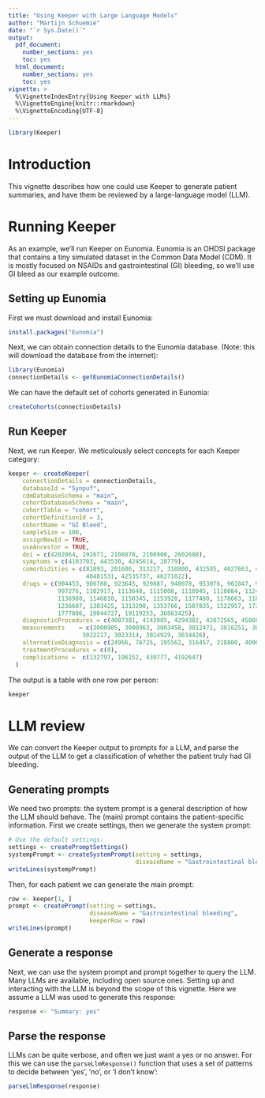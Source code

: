 ```yaml
---
title: "Using Keeper with Large Language Models"
author: "Martijn Schuemie"
date: "`r Sys.Date()`"
output:
  pdf_document:
    number_sections: yes
    toc: yes
  html_document:
    number_sections: yes
    toc: yes
vignette: >
  %\VignetteIndexEntry{Using Keeper with LLMs}
  %\VignetteEngine{knitr::rmarkdown}
  %\VignetteEncoding{UTF-8}
---
```


```r
library(Keeper)
```
# Introduction

This vignette describes how one could use Keeper to generate patient summaries, and have them be reviewed by a large-language model (LLM).

# Running Keeper

As an example, we'll run Keeper on Eunomia. Eunomia is an OHDSI package that contains a tiny simulated dataset in the Common Data Model (CDM). It is mostly focused on NSAIDs and gastrointestinal (GI) bleeding, so we'll use GI bleed as our example outcome.

## Setting up Eunomia

First we must download and install Eunomia:

```r
install.packages("Eunomia")
```

Next, we can obtain connection details to the Eunomia database. (Note: this will download the database from the internet):

```r
library(Eunomia)
connectionDetails <- getEunomiaConnectionDetails()
```

We can have the default set of cohorts generated in Eunomia:

```r
createCohorts(connectionDetails)
```

## Run Keeper

Next, we run Keeper. We meticulously select concepts for each Keeper category:

```r
keeper <- createKeeper(
    connectionDetails = connectionDetails,
    databaseId = "Synpuf",
    cdmDatabaseSchema = "main",
    cohortDatabaseSchema = "main",
    cohortTable = "cohort",
    cohortDefinitionId = 3,
    cohortName = "GI Bleed",
    sampleSize = 100,
    assignNewId = TRUE,
    useAncestor = TRUE,
    doi = c(4202064, 192671, 2108878, 2108900, 2002608),
    symptoms = c(4103703, 443530, 4245614, 28779),
    comorbidities = c(81893, 201606, 313217, 318800, 432585, 4027663, 4180790, 4212540,
                      40481531, 42535737, 46271022), 
    drugs = c(904453, 906780, 923645, 929887, 948078, 953076, 961047, 985247, 992956, 
              997276, 1102917, 1113648, 1115008, 1118045, 1118084, 1124300, 1126128, 
              1136980, 1146810, 1150345, 1153928, 1177480, 1178663, 1185922, 1195492, 
              1236607, 1303425, 1313200, 1353766, 1507835, 1522957, 1721543, 1746940, 
              1777806, 19044727, 19119253, 36863425), 
    diagnosticProcedures = c(4087381, 4143985, 4294382, 42872565, 45888171, 46257627), 
    measurements	= c(3000905, 3000963, 3003458, 3012471, 3016251, 3018677, 3020416, 
                     3022217, 3023314, 3024929, 3034426), 
    alternativeDiagnosis = c(24966, 76725, 195562, 316457, 318800, 4096682), 
    treatmentProcedures = c(0), 
    complications =  c(132797, 196152, 439777, 4192647)      
  )
```

The output is a table with one row per person:
```r
keeper
```

# LLM review

We can convert the Keeper output to prompts for a LLM, and parse the output of the LLM to get a classification of whether the patient truly had GI bleeding.

## Generating prompts

We need two prompts: the system prompt is a general description of how the LLM should behave. The (main) prompt contains the patient-specific information. First we create settings, then we generate the system prompt:

```r
# Use the default settings:
settings <- createPromptSettings()
systempPrompt <- createSystemPrompt(setting = settings, 
                                    diseaseName = "Gastrointestinal bleeding")  
writeLines(systempPrompt)
```

Then, for each patient we can generate the main prompt:
```r
row <- keeper[1, ]
prompt <- createPrompt(setting = settings, 
                       diseaseName = "Gastrointestinal bleeding",
                       keeperRow = row)  
writeLines(prompt)
```

## Generate a response

Next, we can use the system prompt and prompt together to query the LLM. Many LLMs are available, including open source ones. Setting up and interacting with the LLM is beyond the scope of this vignette. Here we assume a LLM was used to generate this response:

```r
response <- "Summary: yes"
```

## Parse the response

LLMs can be quite verbose, and often we just want a yes or no answer. For this we can use the `parseLlmResponse()` function that uses a set of patterns to decide between 'yes', 'no', or 'I don't know':

```r
parseLlmResponse(response)
```